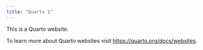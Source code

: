 ```yaml
---
title: "Quarto 1"
---
```


This is a Quarto website.

To learn more about Quarto websites visit <https://quarto.org/docs/websites>.
